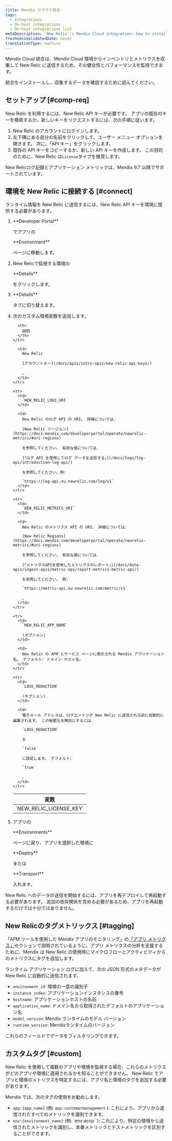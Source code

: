 ```yaml
---
title: Mendix クラウド統合
tags:
  - Integrations
  - On-host integrations
  - On-host integrations list
metaDescription: 'New Relic''s Mendix Cloud integration: how to install it and configure it, and what data it reports.'
freshnessValidatedDate: never
translationType: machine
---
```


Mendix Cloud 統合は、Mendix Cloud 環境からインベントリとメトリクスを収集して New Relic に送信するため、その健全性とパフォーマンスを監視できます。

統合をインストールし、収集するデータを確認するために読んでください。

## セットアップ [#comp-req]

New Relic を利用するには、New Relic API キーが必要です。 アプリの既存のキーを検索するか、新しいキーをリクエストするには、次の手順に従います。

1. New Relic のアカウントにログインします。
2. 左下隅にある自分の名前をクリックして、ユーザー メニュー オプションを開きます。 次に、「API キー」をクリックします。
3. 既存の API キーをコピーするか、新しい API キーを作成します。 この目的のために、New Relic は`License`タイプを推奨します。

<Callout variant="important">
  New Relicログ記録とアプリケーション メトリックは、Mendix 9.7 以降でサポートされています。
</Callout>

## 環境を New Relic に接続する [#connect]

ランタイム情報を New Relic に送信するには、New Relic API キーを環境に提供する必要があります。

1. <DNT>
     **Developer Portal**
   </DNT>

   でアプリの

   <DNT>
     **Environment**
   </DNT>

   ページに移動します。

2. New Relicで監視する環境の

   <DNT>
     **Details**
   </DNT>

   をクリックします。

3. <DNT>
     **Details**
   </DNT>

   タブに切り替えます。

4. 次のカスタム環境変数を追加します。

   <table>
     <thead>
       <tr>
         <th>
           変数
         </th>

         <th>
           説明
         </th>
       </tr>
     </thead>

     <tbody>
       <tr>
         <td>
           `NEW_RELIC_LICENSE_KEY`
         </td>

         <td>
           New Relic

           [アカウントキー](/docs/apis/intro-apis/new-relic-api-keys/)

           。
         </td>
       </tr>

       <tr>
         <td>
           `NEW_RELIC_LOGS_URI`
         </td>

         <td>
           New Relic のログ API の URI。 詳細については、

           [New Relic リージョン](https://docs.mendix.com/developerportal/operate/newrelic-metrics/#uri-regions)

           を参照してください。 有効な値については、

           [「ログ API を使用してログ データを送信する」](/docs/logs/log-api/introduction-log-api/)

           を参照してください。例:

           `https://log-api.eu.newrelic.com/log/v1`
         </td>
       </tr>

       <tr>
         <td>
           `NEW_RELIC_METRICS_URI`
         </td>

         <td>
           New Relic のメトリクス API の URI。 詳細については、

           [New Relic Regions](https://docs.mendix.com/developerportal/operate/newrelic-metrics/#uri-regions)

           を参照してください。 有効な値については、

           [「メトリクスAPIを使用したメトリクスのレポート」](/docs/data-apis/ingest-apis/metric-api/report-metrics-metric-api/)

           を参照してください。 例:

           `https://metric-api.eu.newrelic.com/metric/v1`

           。
         </td>
       </tr>

       <tr>
         <td>
           `NEW_RELIC_APP_NAME`

           (オプション)
         </td>

         <td>
           New Relic の APM とサービス ページに表示される Mendix アプリケーション名。 デフォルト: ドメイン ホスト名。
         </td>
       </tr>

       <tr>
         <td>
           `LOGS_REDACTION`

           (オプション)
         </td>

         <td>
           電子メール アドレスは、ログエントリが New Relic に送信される前に自動的に編集されます。 この秘匿化を無効にするには、

           `LOGS_REDACTION`

           を

           `false`

           に設定します。 デフォルト:

           `true`

           。
         </td>
       </tr>
     </tbody>
   </table>

5. アプリの

   <DNT>
     **Environments**
   </DNT>

   ページに戻り、アプリを選択した環境に

   <DNT>
     **Deploy**
   </DNT>

   または

   <DNT>
     **Transport**
   </DNT>

   入れます。

<Callout variant="important">
  New Relic へのデータの送信を開始するには、アプリを再デプロイして再起動する必要があります。 追加の依存関係を含める必要があるため、アプリを再起動するだけでは十分ではありません。
</Callout>

## New Relicのタグメトリックス [#tagging]

「APM ツールを使用した Mendix アプリのモニタリング」の[「アプリ メトリクス」](https://docs.mendix.com/developerportal/operate/monitoring-with-apm/#app-metrics)セクションで説明されているように、アプリ メトリクスの分析を支援するために、Mendix は New Relic の使用時にマイクロフローとアクティビティからのメトリクスにタグを追加します。

ランタイム アプリケーション ログに加えて、次の JSON 形式のメタデータが New Relic に自動的に送信されます。

* `environment_id`: 環境の一意の識別子
* `instance_index`: アプリケーションインスタンスの番号
* `hostname`: アプリケーションホストの名前
* `application_name`: ドメイン名から取得されたデフォルトのアプリケーション名
* `model_version`: Mendix ランタイムのモデル バージョン
* `runtime_version`: Mendixランタイムのバージョン

これらのフィールドでデータをフィルタリングできます。

## カスタムタグ [#custom]

New Relic を使用して複数のアプリや環境を監視する場合、これらのメトリクスがどのアプリや環境に適用されるかを知ることができません。 New Relic でアプリと環境のメトリクスを特定するには、アプリ名と環境のタグを追加する必要があります。

Mendix では、次のタグの使用をお勧めします。

* `app:{app_name}` (例: `app:customermanagement` ): これにより、アプリから送信されたすべてのメトリックを識別できます。
* `env:{environment_name}` (例: \`env:accp\`\`): これにより、特定の環境から送信されたメトリックを識別し、本番メトリックとテストメトリックを区別することができます。
